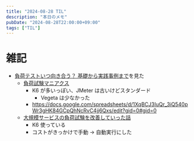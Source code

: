 ```yaml
---
title: "2024-08-28 TIL"
description: "本日のメモ"
pubDate: "2024-08-28T22:00:00+09:00"
tags: ["TIL"]
---
```



# 雑記

- [負荷テストいつ向き合う？ 基礎から実践事例まで](https://findy.connpass.com/event/327076/)を見た
  - [負荷試験マニアクス](https://docs.google.com/presentation/d/1jLudzkgrXbcttHSQG8RGyjNrS7bgwvG7rkrFAnLjhzQ/edit#slide=id.p)
    - K6 が多いっぽい、JMeter は古いけどスタンダード
      - Vegeta は少なかった
    - https://docs.google.com/spreadsheets/d/1XqBCJ3IuQr_3iQ540pWr3gHK84GCpQhNcRvC4jj6Qxs/edit?gid=0#gid=0
  - [大規模サービスの負荷試験を改善していった話](https://zenn.dev/qubena/articles/2ad3f468a7c70f)
    - K6 使っている
    - コストがきっかけで手動 → 自動実行にした

